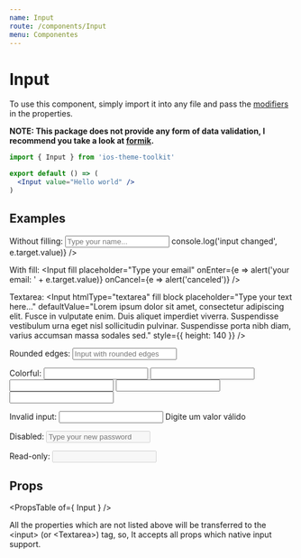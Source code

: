 ```yaml
---
name: Input
route: /components/Input
menu: Componentes
---
```



# Input

To use this component, simply import it into any file and pass the [modifiers](#/#props) in the properties.

**NOTE: This package does not provide any form of data validation, I recommend you take a look at [formik](https://github.com/jaredpalmer/formik).**

```jsx
import { Input } from 'ios-theme-toolkit'

export default () => (
  <Input value="Hello world" />
)
```

## Examples

<Playground>
  <span className="desc">Without filling:</span>
  <Input
    placeholder="Type your name..."
    onChange={(e) => console.log('input changed', e.target.value)}
  />

  <span className="desc">With fill:</span>
  <Input
    fill
    placeholder="Type your email"
    onEnter={e => alert('your email: ' + e.target.value)}
    onCancel={e => alert('canceled')}
  />

  <span className="desc">Textarea:</span>
  <Input
    htmlType="textarea"
    fill
    block
    placeholder="Type your text here..."
    defaultValue="Lorem ipsum dolor sit amet, consectetur adipiscing elit. Fusce in vulputate enim. Duis aliquet imperdiet viverra. Suspendisse vestibulum urna eget nisl sollicitudin pulvinar. Suspendisse porta nibh diam, varius accumsan massa sodales sed."
    style={{ height: 140 }}
  />

  <span className="desc">Rounded edges:</span>
  <Input
    fill
    round
    placeholder="Input with rounded edges"
  />

  <span className="desc">Colorful:</span>
  <Input fill color="blue" defaultValue="Blue" />
  <Input fill color="red" defaultValue="Red" />
  <Input fill color="green" defaultValue="Green" />
  <Input fill color="yellow" defaultValue="Yellow" />
  <Input fill color="black" defaultValue="Black" />

  <span className="desc">Invalid input:</span>
  <Input
    fill
    color="red"
    required
    defaultValue="Input invalid"
  />
  <span className="input-text__error-msg">Digite um valor válido</span>

  <span className="desc">Disabled:</span>
  <Input
    fill
    disabled
    placeholder="Type your new password"
  />

  <span className="desc">Read-only:</span>
  <Input
    fill
    disabled
    readOnly
    defaultValue="Read only input"
  />

  <style>{".react-live-preview .desc { display: block; font-weight: bold; margin-top: 20px }"}</style>
</Playground>

## Props

<PropsTable of={ Input } />

All the properties which are not listed above will be transferred to the \<input\> (or \<Textarea\>) tag, so, It accepts all props which native input support.

